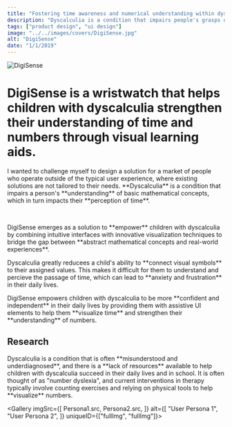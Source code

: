 ```yaml
---
title: "Fostering time awareness and numerical understanding within dyscalculic children"
description: "Dyscalculia is a condition that impairs people's grasps of fundamental math concepts and their <strong>sense of time</strong>. DigiSense bridges the gap between <strong>abstract concepts and real-world experiences</strong>."
tags: ["product design", "ui design"]
image: "../../images/covers/DigiSense.jpg"
alt: "DigiSense"
date: "1/1/2019"
---
```






<div class="bannerImgCover">
  <img src={CoverImage.src} alt="DigiSense" />
</div>
<div class="caseStudy">
<Overview
  year="2021"
  tags={["individual project", "tools - blender, procreate"]}
>

<h1 slot="header">
  <span style="color: var(--darkAccent)">DigiSense</span> is a wristwatch that helps children with dyscalculia strengthen their 
  understanding of time and numbers through visual learning aids.
</h1>
<div slot="overviewDescription">
  <p>
    I wanted to challenge myself to design a solution for a market of people who operate outside of the typical user experience, 
    where existing solutions are not tailored to their needs. **Dyscalculia** is a condition that impairs a person's **understanding** of 
    basic mathematical concepts, which in turn impacts their **perception of time**.
  </p>
  <br />
  <p>
    DigiSense emerges as a solution to **empower** children with dyscalculia by combining intuitive interfaces with 
    innovative visualization techniques to bridge the gap between **abstract mathematical concepts and real-world experiences**.
  </p>
</div>

</Overview>

<ProblemSolutionStatement>
  <p slot='problem'>
   Dyscalculia greatly reducees a child's ability to **connect visual symbols** to their assigned values. 
   This makes it difficult for them to understand and percieve the passage of time, which can lead to **anxiety and frustration** in their daily lives.
  </p>

  <p slot="solution">
    DigiSense empowers children with dyscalculia to be more **confident and independent** in their daily lives by providing 
    them with assistive UI elements to help them **visualize time** and strengthen their **understanding** of numbers.
  </p>
</ProblemSolutionStatement>

<PageSection>
  <h2 slot="sectionTitle">Research</h2>
  <p slot="description">
    Dyscalculia is a condition that is often **misunderstood and underdiagnosed**, and there is a **lack of resources** available 
    to help children with dyscalculia succeed in their daily lives and in school. It is often thought of as "number dyslexia", and 
    current interventions in therapy typically involve counting exercises and relying on physical tools to help **visualize** numbers.
  </p>
</PageSection>

<Gallery
  imgSrc={[
    Persona1.src,
    Persona2.src,
  ]}
  alt={[
    "User Persona 1",
    "User Persona 2",
  ]}
  uniqueID={["fullImg", "fullImg"]}>
</Gallery>


</div>
